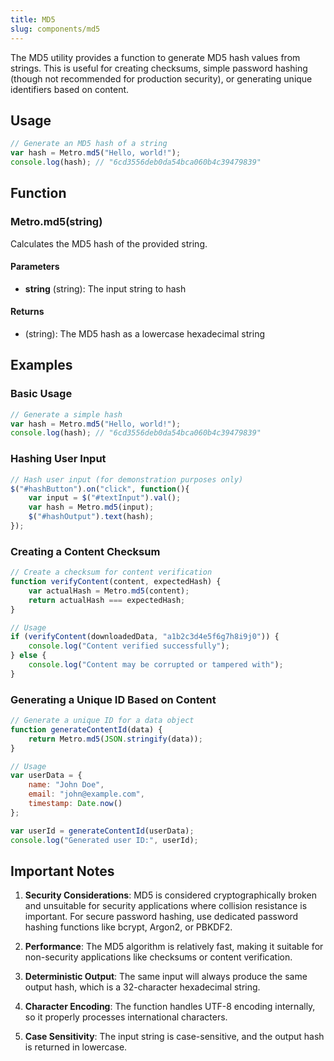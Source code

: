 ```yaml
---
title: MD5
slug: components/md5
---
```


The MD5 utility provides a function to generate MD5 hash values from strings. This is useful for creating checksums, simple password hashing (though not recommended for production security), or generating unique identifiers based on content.

## Usage

```javascript
// Generate an MD5 hash of a string
var hash = Metro.md5("Hello, world!");
console.log(hash); // "6cd3556deb0da54bca060b4c39479839"
```

## Function

### Metro.md5(string)

Calculates the MD5 hash of the provided string.

#### Parameters
- **string** (string): The input string to hash

#### Returns
- (string): The MD5 hash as a lowercase hexadecimal string

## Examples

### Basic Usage
```javascript
// Generate a simple hash
var hash = Metro.md5("Hello, world!");
console.log(hash); // "6cd3556deb0da54bca060b4c39479839"
```

### Hashing User Input
```javascript
// Hash user input (for demonstration purposes only)
$("#hashButton").on("click", function(){
    var input = $("#textInput").val();
    var hash = Metro.md5(input);
    $("#hashOutput").text(hash);
});
```

### Creating a Content Checksum
```javascript
// Create a checksum for content verification
function verifyContent(content, expectedHash) {
    var actualHash = Metro.md5(content);
    return actualHash === expectedHash;
}

// Usage
if (verifyContent(downloadedData, "a1b2c3d4e5f6g7h8i9j0")) {
    console.log("Content verified successfully");
} else {
    console.log("Content may be corrupted or tampered with");
}
```

### Generating a Unique ID Based on Content
```javascript
// Generate a unique ID for a data object
function generateContentId(data) {
    return Metro.md5(JSON.stringify(data));
}

// Usage
var userData = {
    name: "John Doe",
    email: "john@example.com",
    timestamp: Date.now()
};

var userId = generateContentId(userData);
console.log("Generated user ID:", userId);
```

## Important Notes

1. **Security Considerations**: MD5 is considered cryptographically broken and unsuitable for security applications where collision resistance is important. For secure password hashing, use dedicated password hashing functions like bcrypt, Argon2, or PBKDF2.

2. **Performance**: The MD5 algorithm is relatively fast, making it suitable for non-security applications like checksums or content verification.

3. **Deterministic Output**: The same input will always produce the same output hash, which is a 32-character hexadecimal string.

4. **Character Encoding**: The function handles UTF-8 encoding internally, so it properly processes international characters.

5. **Case Sensitivity**: The input string is case-sensitive, and the output hash is returned in lowercase.